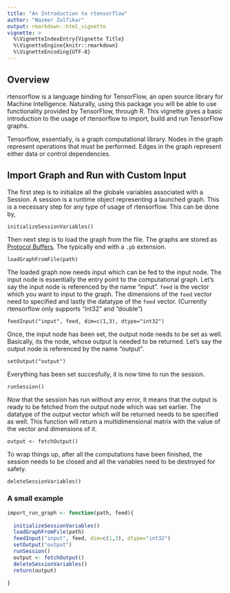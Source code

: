 ```yaml
---
title: "An Introduction to rtensorflow"
author: "Wazeer Zulfikar"
output: rmarkdown::html_vignette
vignette: >
  %\VignetteIndexEntry{Vignette Title}
  %\VignetteEngine{knitr::rmarkdown}
  %\VignetteEncoding{UTF-8}
---
```


## Overview

rtensorflow is a language binding for TensorFlow, an open source library for Machine Intelligence. Naturally, using this package you will be able to use functionality provided by TensorFlow, through R. This vignette gives a basic introduction to the usage of rtensorflow to import, build and run TensorFlow graphs. 

Tensorflow, essentially, is a graph computational library. Nodes in the graph represent operations that must be performed. Edges in the graph represent either data or control dependencies. 

## Import Graph and Run with Custom Input

The first step is to initialize all the globale variables associated with a Session. A session is a runtime object representing a launched graph. This is a necessary step for any type of usage of rtensorflow. This can be done by,

`initializeSessionVariables()`

Then next step is to load the graph from the file. The graphs are stored as [Protocol Buffers](https://developers.google.com/protocol-buffers/). The typically end with a `.pb` extension.

`loadGraphFromFile(path)`

The loaded graph now needs input which can be fed to the input node. The input node is essentially the entry point to the computational graph. Let's say the input node is referenced by the name "input". `feed` is the vector which you want to input to the graph. The dimensions of the `feed` vector need to specified and lastly the datatype of the `feed` vector. (Currently rtensorflow only supports "int32" and "double")

`feedInput("input", feed, dim=c(1,3), dtype="int32")`

Once, the input node has been set, the output node needs to be set as well. Basically, its the node, whose output is needed to be returned. Let's say the output node is referenced by the name "output".

`setOutput("output")`

Everything has been set succesfully, it is now time to run the session.

`runSession()`

Now that the session has run without any error, it means that the output is ready to be fetched from the output node which was set earlier. The datatype of the output vector which will be returned needs to be specified as well. This function will return a multidimensional matrix with the value of the vector and dimensions of it.

`output <- fetchOutput()`

To wrap things up, after all the computations have been finished, the session needs to be closed and all the variables need to be destroyed for safety.

` deleteSessionVariables()`

### A small example

```r
import_run_graph <- function(path, feed){
  
  initializeSessionVariables()
  loadGraphFromFile(path)
  feedInput("input", feed, dim=c(1,3), dtype="int32")
  setOutput("output")
  runSession()
  output <- fetchOutput()
  deleteSessionVariables()
  return(output)
  
}
```



